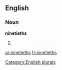 
==English==

===Noun===
'''ninetieths'''

# {{plural of|[[ninetieth]]}}

[[Category:English plurals]]

[[ar:ninetieths]]
[[fr:ninetieths]]